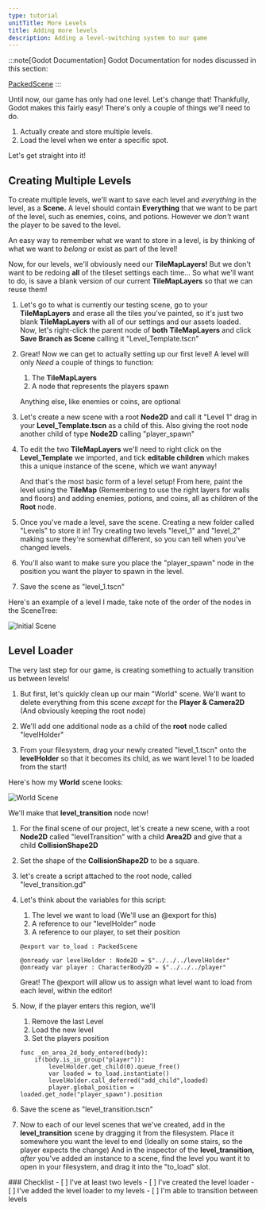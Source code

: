```yaml
---
type: tutorial
unitTitle: More Levels
title: Adding more levels
description: Adding a level-switching system to our game
---
```




:::note[Godot Documentation]
Godot Documentation for nodes discussed in this section: 

[PackedScene](https://docs.godotengine.org/en/stable/classes/class_packedscene.html)
:::

Until now, our game has only had one level. Let's change that! Thankfully, Godot makes this fairly easy! There's only a couple of things we'll need to do.

1. Actually create and store multiple levels.
2. Load the level when we enter a specific spot.

Let's get straight into it!

## Creating Multiple Levels

To create multiple levels, we'll want to save each level and *everything* in the level, as a **Scene.** A level should contain **Everything** that we want to be part of the level, such as enemies, coins, and potions. However we *don't* want the player to be saved to the level.

An easy way to remember what we want to store in a level, is by thinking of what we want to *belong* or exist as part of the level!

Now, for our levels, we'll obviously need our **TileMapLayers!** But we don't want to be redoing **all** of the tileset settings each time... So what we'll want to do, is save a blank version of our current **TileMapLayers** so that we can reuse them!
<Steps>
1. Let's go to what is currently our testing scene, go to your **TileMapLayers** and erase all the tiles you've painted, so it's just two blank **TileMapLayers** with all of our settings and our assets loaded. Now, let's right-click the parent node of **both** **TileMapLayers** and click **Save Branch as Scene** calling it "Level_Template.tscn"

2. Great! Now we can get to actually setting up our first level! A level will only *Need* a couple of things to function:

	1. The **TileMapLayers**
	2. A node that represents the players spawn

	Anything else, like enemies or coins, are optional

3. Let's create a new scene with a root **Node2D** and call it "Level 1" drag in your **Level_Template.tscn** as a child of this. Also giving the root node another child of type **Node2D** calling "player_spawn"

4. To edit the two **TileMapLayers** we'll need to right click on the **Level_Template** we imported, and tick **editable children** which makes this a unique instance of the scene, which we want anyway!

	And that's the most basic form of a level setup! From here, paint the level using the **TileMap** (Remembering to use the right layers for walls and floors) and adding enemies, potions, and coins, all as children of the **Root** node.

5. Once you've made a level, save the scene. Creating a new folder called "Levels" to store it in! Try creating two levels "level_1" and "level_2" making sure they're somewhat different, so you can tell when you've changed levels.

6. You'll also want to make sure you place the "player_spawn" node in the position you want the player to spawn in the level.

7. Save the scene as "level_1.tscn"

</Steps>

Here's an example of a level I made, take note of the order of the nodes in the SceneTree:

![Initial Scene](/src/assets/godot/dungeonCrawler/createdLevel.png)

## Level Loader 

The very last step for our game, is creating something to actually transition us between levels! 
<Steps>
1. But first, let's quickly clean up our main "World" scene. We'll want to delete everything from this scene *except* for the **Player & Camera2D** (And obviously keeping the root node)

2. We'll add one additional node as a child of the **root** node called "levelHolder"

3. From your filesystem, drag your newly created "level_1.tscn" onto the **levelHolder** so that it becomes its child, as we want level 1 to be loaded from the start!

</Steps>

Here's how my **World** scene looks:

![World Scene](/src/assets/godot/dungeonCrawler/worldScene.png)

We'll make that **level_transition** node now!

<Steps>

1. For the final scene of our project, let's create a new scene, with a root **Node2D** called "levelTransition" with a child **Area2D** and give that a child **CollisionShape2D**

2. Set the shape of the **CollisionShape2D** to be a square.

3. let's create a script attached to the root node, called "level_transition.gd"

4. Let's think about the variables for this script:

	1. The level we want to load (We'll use an \@export for this)
	2. A reference to our "levelHolder" node
	3. A reference to our player, to set their position

	```gdscript
	@export var to_load : PackedScene

	@onready var levelHolder : Node2D = $"../../../levelHolder"
	@onready var player : CharacterBody2D = $"../../../player"
	```

	Great! The \@export will allow us to assign what level want to load from each level, within the editor!

5. Now, if the player enters this region, we'll

	1. Remove the last Level
	2. Load the new level
	3. Set the players position

	```gdscript
	func _on_area_2d_body_entered(body):
		if(body.is_in_group("player")):
			levelHolder.get_child(0).queue_free()
			var loaded = to_load.instantiate()
			levelHolder.call_deferred("add_child",loaded)
			player.global_position = loaded.get_node("player_spawn").position
	```

6. Save the scene as "level_transition.tscn"

7. Now to each of our level scenes that we've created, add in the **level_transition** scene by dragging it from the filesystem. Place it somewhere you want the level to end (Ideally on some stairs, so the player expects the change)
	And in the inspector of the **level_transition,** *after* you've added an instance to a scene, find the level you want it to open in your filesystem, and drag it into the "to_load" slot.
</Steps>
<Box>
### Checklist
<Checklist>
- [ ] I've at least two levels
- [ ] I've created the level loader
- [ ] I've added the level loader to my levels
- [ ] I'm able to transition between levels
</Checklist>
</Box>
